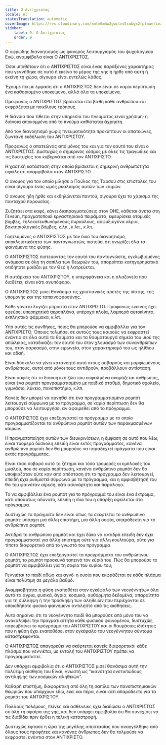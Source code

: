 ```yaml
---
title: Ο Αντίχριστος
locale: el
statusTranslation: automatic
coverImage: https://res.cloudinary.com/xmfm6mhw3gwctndtcubgx2rptnae/image/upload/v1741354419/small_cover_la_gran_rebelion_28716e29d2.webp
sidebar:
    label: 9. Ο Αντίχριστος
    order: 9
---
```

Ο αφρώδης διανοητισμός ως φανερός λειτουργισμός του ψυχολογικού Εγώ, αναμφίβολα είναι Ο ΑΝΤΙΧΡΙΣΤΟΣ.

Όσοι υποθέτουν ότι ο ΑΝΤΙΧΡΙΣΤΟΣ είναι ένας παράξενος χαρακτήρας που γεννήθηκε σε αυτό ή εκείνο το μέρος της γης ή ήρθε από αυτή ή εκείνη τη χώρα, σίγουρα είναι εντελώς λάθος.

Έχουμε πει με έμφαση ότι ο ΑΝΤΙΧΡΙΣΤΟΣ δεν είναι σε καμία περίπτωση ένα καθορισμένο υποκείμενο, αλλά όλα τα υποκείμενα.

Προφανώς ο ΑΝΤΙΧΡΙΣΤΟΣ βρίσκεται στα βάθη κάθε ανθρώπου και εκφράζεται με ποικίλους τρόπους.

Η διάνοια που τίθεται στην υπηρεσία του πνεύματος είναι χρήσιμη· η διάνοια αποκομμένη από το πνεύμα καθίσταται άχρηστη.

Από τον διανοητισμό χωρίς πνευματικότητα προκύπτουν οι απατεώνες, ζωντανή εκδήλωση του ΑΝΤΙΧΡΙΣΤΟΥ.

Προφανώς ο απατεώνας από μόνος του και για τον εαυτό του είναι ο ΑΝΤΙΧΡΙΣΤΟΣ. Δυστυχώς ο σημερινός κόσμος με όλες τις τραγωδίες και τις δυστυχίες του κυβερνάται από τον ΑΝΤΙΧΡΙΣΤΟ.

Η χαοτική κατάσταση στην οποία βρίσκεται η σημερινή ανθρωπότητα οφείλεται αναμφίβολα στον ΑΝΤΙΧΡΙΣΤΟ.

Ο άνομος για τον οποίο μίλησε ο Παύλος της Ταρσού στις επιστολές του είναι σίγουρα ένας ωμός ρεαλισμός αυτών των καιρών.

Ο άνομος ήδη ήρθε και εκδηλώνεται παντού, σίγουρα έχει το χάρισμα της πανταχού παρουσίας.

Συζητάει στα καφέ, κάνει διαπραγματεύσεις στον ΟΗΕ, κάθεται άνετα στη Γενεύη, πραγματοποιεί εργαστηριακά πειράματα, εφευρίσκει ατομικές βόμβες, τηλεκατευθυνόμενους πυραύλους, ασφυξιογόνα αέρια, βακτηριολογικές βόμβες, κ.λπ., κ.λπ., κ.λπ.

Γοητευμένος ο ΑΝΤΙΧΡΙΣΤΟΣ με τον δικό του διανοητισμό, αποκλειστικότητα των παντογνωστών, πιστεύει ότι γνωρίζει όλα τα φαινόμενα της φύσης.

Ο ΑΝΤΙΧΡΙΣΤΟΣ πιστεύοντας τον εαυτό του παντογνώστη, εγκλωβισμένος ανάμεσα σε όλη τη σαπίλα των θεωριών του, απορρίπτει κατηγορηματικά οτιδήποτε μοιάζει με τον Θεό ή λατρεύεται.

Η αυτάρκεια του ΑΝΤΙΧΡΙΣΤΟΥ, η υπερηφάνεια και η αλαζονεία που διαθέτει, είναι κάτι ανυπόφορο.

Ο ΑΝΤΙΧΡΙΣΤΟΣ μισεί θανάσιμα τις χριστιανικές αρετές της πίστης, της υπομονής και της ταπεινοφροσύνης.

Κάθε γόνατο λυγίζει μπροστά στον ΑΝΤΙΧΡΙΣΤΟ. Προφανώς εκείνος έχει εφεύρει υπερηχητικά αεροπλάνα, υπέροχα πλοία, λαμπερά αυτοκίνητα, εκπληκτικά φάρμακα, κ.λπ.

Υπό αυτές τις συνθήκες, ποιος θα μπορούσε να αμφιβάλλει για τον ΑΝΤΙΧΡΙΣΤΟ; Όποιος τολμήσει σε αυτούς τους καιρούς να εκφραστεί ενάντια σε όλα αυτά τα θαύματα και τα θαυματουργά σημεία του υιού της απώλειας, καταδικάζει τον εαυτό του στον χλευασμό των συνανθρώπων του, στον σαρκασμό, στην ειρωνεία, στον χαρακτηρισμό του ως ηλίθιου και αδαή.

Είναι δύσκολο να γίνει κατανοητό αυτό στους σοβαρούς και μορφωμένους ανθρώπους, αυτοί από μόνοι τους αντιδρούν, προβάλλουν αντίσταση.

Είναι σαφές ότι το διανοητικό ζώο που εσφαλμένα ονομάζεται άνθρωπος, είναι ένα ρομπότ προγραμματισμένο με παιδικό σταθμό, δημοτικό σχολείο, γυμνάσιο, λύκειο, πανεπιστήμιο, κ.λπ.

Κανείς δεν μπορεί να αρνηθεί ότι ένα προγραμματισμένο ρομπότ λειτουργεί σύμφωνα με το πρόγραμμα, σε καμία περίπτωση δεν θα μπορούσε να λειτουργήσει αν αφαιρεθεί από το πρόγραμμα.

Ο ΑΝΤΙΧΡΙΣΤΟΣ έχει επεξεργαστεί το πρόγραμμα με το οποίο προγραμματίζονται τα ανθρώπινα ρομπότ αυτών των παρακμασμένων καιρών.

Η πραγματοποίηση αυτών των διευκρινίσεων, η έμφαση σε αυτό που λέω, είναι τρομερά δύσκολη επειδή είναι εκτός προγράμματος, κανένα ανθρώπινο ρομπότ δεν θα μπορούσε να παραδεχτεί πράγματα που είναι εκτός προγράμματος.

Είναι τόσο σοβαρό αυτό το ζήτημα και τόσο τρομερές οι εμπλοκές του μυαλού, που σε καμία περίπτωση, κανένα ανθρώπινο ρομπότ δεν θα υποψιαζόταν ούτε καν από απόσταση ότι το πρόγραμμα δεν λειτουργεί, επειδή έχει ρυθμιστεί σύμφωνα με το πρόγραμμα, και η αμφισβήτησή του θα του φαινόταν αίρεση, κάτι ασυνάρτητο και παράλογο.

Το να αμφιβάλλει ένα ρομπότ για το πρόγραμμά του είναι ένα έκτρωμα, κάτι απολύτως αδύνατο, επειδή η ίδια του η ύπαρξη οφείλεται στο πρόγραμμα.

Δυστυχώς τα πράγματα δεν είναι όπως τα σκέφτεται το ανθρώπινο ρομπότ· υπάρχει μια άλλη επιστήμη, μια άλλη σοφία, απαράδεκτη για το ανθρώπινο ρομπότ.

Αντιδρά το ανθρώπινο ρομπότ και έχει δίκιο να αντιδρά επειδή δεν έχει προγραμματιστεί για άλλη επιστήμη ούτε για άλλη κουλτούρα, ούτε για τίποτα διαφορετικό από το γνωστό του πρόγραμμα.

Ο ΑΝΤΙΧΡΙΣΤΟΣ έχει επεξεργαστεί τα προγράμματα του ανθρώπινου ρομπότ, το ρομπότ προσκυνά ταπεινά τον κύριό του. Πώς θα μπορούσε το ρομπότ να αμφιβάλλει για τη σοφία του κυρίου του;

Γεννιέται το παιδί αθώο και αγνό· η ουσία που εκφράζεται σε κάθε πλάσμα είναι πολύτιμη σε μεγάλο βαθμό.

Αναμφισβήτητα η φύση εναποθέτει στον εγκέφαλο των νεογέννητων όλα αυτά τα άγρια, φυσικά, άγρια, κοσμικά, αυθόρμητα δεδομένα, απαραίτητα για τη σύλληψη ή την πρόσληψη των αληθειών που περιέχονται σε οποιοδήποτε φυσικό φαινόμενο αντιληπτό από τις αισθήσεις.

Αυτό σημαίνει ότι το νεογέννητο παιδί θα μπορούσε από μόνο του να ανακαλύψει την πραγματικότητα κάθε φυσικού φαινομένου, δυστυχώς παρεμβαίνει το πρόγραμμα του ΑΝΤΙΧΡΙΣΤΟΥ και οι θαυμάσιες ιδιότητες που η φύση έχει εναποθέσει στον εγκέφαλο του νεογέννητου σύντομα καταστρέφονται.

Ο ΑΝΤΙΧΡΙΣΤΟΣ απαγορεύει να σκέφτεται κανείς διαφορετικά· κάθε πλάσμα που γεννιέται, με εντολή του ΑΝΤΙΧΡΙΣΤΟΥ πρέπει να προγραμματιστεί.

Δεν υπάρχει αμφιβολία ότι ο ΑΝΤΙΧΡΙΣΤΟΣ μισεί θανάσιμα αυτή την πολύτιμη αίσθηση του Είναι, γνωστή ως "ικανότητα ενστικτώδους αντίληψης των κοσμικών αληθειών".

Καθαρή επιστήμη, διαφορετική από όλη τη σαπίλα των πανεπιστημιακών θεωριών που υπάρχουν εδώ, εκεί και πέρα, είναι κάτι απαράδεκτο για τα ρομπότ του ΑΝΤΙΧΡΙΣΤΟΥ.

Πολλούς πολέμους, πείνες και ασθένειες έχει διαδώσει ο ΑΝΤΙΧΡΙΣΤΟΣ σε όλη τη σφαίρα της γης, και δεν υπάρχει αμφιβολία ότι θα συνεχίσει να τις διαδίδει πριν έρθει η τελική καταστροφή.

Δυστυχώς έφτασε η ώρα της μεγάλης αποστασίας που αναγγέλθηκε από όλους τους προφήτες και κανένας άνθρωπος δεν θα τολμούσε να εκφραστεί ενάντια στον ΑΝΤΙΧΡΙΣΤΟ.

